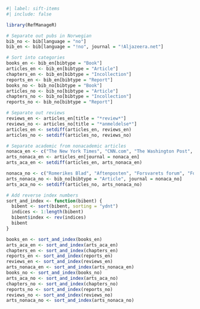 ```r
#| label: sift-items
#| include: false

library(RefManageR)

# Separate out pubs in Norwegian
bib_no <- bib[language = "no"]
bib_en <- bib[language = "!no", journal = "!Aljazeera.net"]

# Sort into categories
books_en <- bib_en[bibtype = "Book"]
articles_en <- bib_en[bibtype = "Article"]
chapters_en <- bib_en[bibtype = "Incollection"]
reports_en <- bib_en[bibtype = "Report"]
books_no <- bib_no[bibtype = "Book"]
articles_no <- bib_no[bibtype = "Article"]
chapters_no <- bib_no[bibtype = "Incollection"]
reports_no <- bib_no[bibtype = "Report"]

# Separate out reviews
reviews_en <- articles_en[title = "*review*"]
reviews_no <- articles_no[title = "*anmeldelse*"]
articles_en <- setdiff(articles_en, reviews_en)
articles_no <- setdiff(articles_no, reviews_no)

# Separate academic from nonacademic articles
nonaca_en <- c("The New York Times", "CNN.com", "The Washington Post", "Foreign Policy", "al-Sharq al-Awsat", "The National", "The Atlantic", "Times Higher Education", "Times Literary Supplement", "Forbes.com", "The Guardian", "The Sentinel", "History News Network", "Wall Street Journal", "Project Syndicate")
arts_nonaca_en <- articles_en[journal = nonaca_en]
arts_aca_en <- setdiff(articles_en, arts_nonaca_en)

nonaca_no <- c("Romerikes Blad", "Aftenposten", "Forsvarets forum", "Forskning.no", "Verdens Gang", "FFI-Fokus", "Kortinfo", "Dagsavisen", "Morgenbladet")
arts_nonaca_no <- bib_no[bibtype = "Article", journal = nonaca_no]
arts_aca_no <- setdiff(articles_no, arts_nonaca_no)

# Add reverse index numbers
sort_and_index <- function(bibent) {
  bibent <- sort(bibent, sorting = "ydnt")
  indices <- 1:length(bibent)
  bibent$index <- rev(indices)
  bibent
}

books_en <- sort_and_index(books_en)
arts_aca_en <- sort_and_index(arts_aca_en)
chapters_en <- sort_and_index(chapters_en)
reports_en <- sort_and_index(reports_en)
reviews_en <- sort_and_index(reviews_en)
arts_nonaca_en <- sort_and_index(arts_nonaca_en)
books_no <- sort_and_index(books_no)
arts_aca_no <- sort_and_index(arts_aca_no)
chapters_no <- sort_and_index(chapters_no)
reports_no <- sort_and_index(reports_no)
reviews_no <- sort_and_index(reviews_no)
arts_nonaca_no <- sort_and_index(arts_nonaca_no)
```
